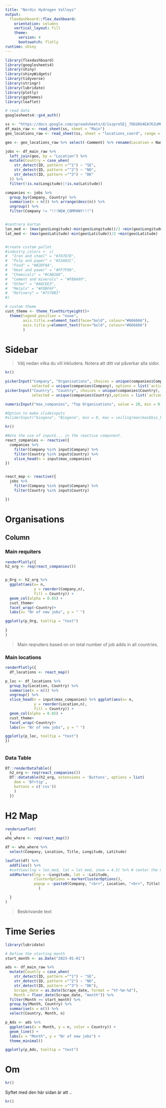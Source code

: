 ```yaml
---
title: "Nordic Hydrogen Valleys"
output: 
  flexdashboard::flex_dashboard:
    orientation: columns
    vertical_layout: fill
    theme:
      version: 4
      bootswatch: flatly
runtime: shiny
---
```



```r
library(flexdashboard)
library(googlesheets4)
library(shiny)
library(shinyWidgets)
library(tidyverse)
library(stringr)
library(lubridate)
library(plotly)
library(ggthemes)
library(leaflet)

```


```r
# read data
googlesheets4::gs4_auth()

ss <- "https://docs.google.com/spreadsheets/d/1xzpre5Ej_7OEGRU4EA7KZuMQnSz5YCyTx5Sdbml6bQE/edit#gid=0"
df_main_raw <- read_sheet(ss, sheet = "Main")
geo_locations_raw <- read_sheet(ss, sheet = "locations_coord", range = "B:E")

geo <- geo_locations_raw %>% select(-Comment) %>% rename(Location = Name2)

jobs <- df_main_raw %>% 
  left_join(geo, by = "Location") %>%
  mutate(Country = case_when(
    str_detect(ID, pattern ="^1") ~ "SE", 
    str_detect(ID, pattern ="^2") ~ "NO",
    str_detect(ID, pattern ="^3") ~ "DK"
  )) %>%
  filter(!is.na(Longitude)|!is.na(Latitude))

companies <- jobs %>% 
  group_by(Company, Country) %>% 
  summarise(n = n()) %>% arrange(desc(n)) %>% 
  ungroup() %>%
  filter(Company != "!!!NEW_COMPANY!!!")


#centrera kartan
lon_med <- (max(geo$Longitude)-min(geo$Longitude))/2 +min(geo$Longitude)
lat_med <- (max(geo$Latitude)-min(geo$Latitude))/2 +min(geo$Latitude)



```


```r

#create custom pallet 
#industry_colors <- c(
#  "Iron and steel" = "#7D7D7D",
#  "Pulp and paper" = "#33A02C",
#  "Food" = "#B2DF8A",
#  "Heat and power" = "#FF7F00",
#  "Chemicals" = "#CAB2D6",
#  "Cement and minerals" = "#FB9A99",
#  "Other" = "#A6CEE3",
#  "Metals" = "#FDBF6F",
#  "Refinery" = "#7570B3"
#)

# custom theme
cust_theme <- theme_fivethirtyeight()+
  theme(legend.position = "none",
        axis.title.x=element_text(face="bold", colour="#666666"),
        axis.title.y=element_text(face="bold", colour="#666666")
        )

```




Sidebar {.sidebar}
=========================================
>Välj nedan vilka du vill inkludera. Notera att ditt val påverkar alla sidor.

```r
hr()

pickerInput("Company", "Organisations", choices = unique(companies$Company), multiple = TRUE, 
            selected = unique(companies$Company), options = list(`actions-box` = TRUE))
pickerInput("Country", "Country", choices = unique(companies$Country), multiple = TRUE, 
            selected = unique(companies$Country),options = list(`actions-box` = TRUE))

numericInput("max_companies", "Top Organisations", value = 20, min = 0, max = nrow(companies), step = 1)

#Option to make slideinputs 
#sliderInput("biogena", "Biogena", min = 0, max = ceiling(max(max$bio_ktCO2)/1000)*1000, value = c(0, ceiling(max(max$bio_ktCO2)/1000)*1000), round = T, step = 10)

hr()

#Note the use of input$... in the reactive component. 
react_companies <- reactive({
  companies %>% 
    filter(Company %in% input$Company) %>%
    filter(Country %in% input$Country) %>%
    slice_head(n = input$max_companies)
})


react_map <- reactive({
  jobs %>% 
    filter(Company %in% input$Company) %>%
    filter(Country %in% input$Country)

})

```




Organisations
======================================


Column { .tabset}
-----------------------------------------------------------------------

### Main requiters
```r

renderPlotly({
h2_org <- req(react_companies())


p_Org <- h2_org %>% 
  ggplot(aes(x= n, 
             y = reorder(Company,n), 
             fill = Country)) + 
  geom_col(alpha = 0.65) +
  cust_theme+
  facet_wrap(~Country)+
  labs(x= "Nr of new jobs", y = " ")

ggplotly(p_Org, tooltip = "text")
  
}
)

```
> Main reqruiters based on on total number of job adds in all countries.

### Main locations
```r
renderPlotly({
  df_locations <- react_map()

p_loc <- df_locations %>% 
  group_by(Location, Country) %>% 
  summarise(n = n()) %>% 
  ungroup() %>%
  slice_head(n = input$max_companies) %>% ggplot(aes(x= n, 
             y = reorder(Location,n), 
             fill = Country)) + 
  geom_col(alpha = 0.65) +
  cust_theme+
  facet_wrap(~Country)+
  labs(x= "Nr of new jobs", y = " ")

ggplotly(p_loc, tooltip = "text")
})



```


### Data Table
```r
DT::renderDataTable({
  h2_org <- req(react_companies())
  DT::datatable(h2_org, extensions = 'Buttons', options = list(
    dom = 'Bfrtip',
    buttons = c('csv'))
    ) 
  })
```


H2 Map
=====================================================
```r

renderLeaflet(
  {
who_where <- req(react_map())

df <- who_where %>% 
  select(Company, Location, Title, Longitude, Latitude)

leaflet(df) %>% 
  addTiles() %>% 
  #setView(lng = lon_med, lat = lat_med, zoom = 4.5) %>% # center the map and decide on zoom-level
  addMarkers(lng = ~Longitude, lat = ~Latitude, 
             clusterOptions = markerClusterOptions(),
             popup = ~paste0(Company, "<br>", Location, "<br>", Title)
               )

  }
)


```

> Beskrivande text


Time Series
=====================================================

```r
library(lubridate)

# Define the starting month
start_month <- as.Date("2023-01-01") 

ads <- df_main_raw %>% 
  mutate(Country = case_when(
    str_detect(ID, pattern ="^1") ~ "SE", 
    str_detect(ID, pattern ="^2") ~ "NO",
    str_detect(ID, pattern ="^3") ~ "DK"),
    Scrape_date = as.Date(Scrape_date, format = "%Y-%m-%d"), 
    Month = floor_date(Scrape_date, "month")) %>% 
  filter(Month >= start_month) %>% 
  group_by(Month, Country) %>% 
  summarise(n = n()) %>%
  select(Country, Month, n)

p_Ads <- ads %>%
  ggplot(aes(x = Month, y = n, color = Country)) +
  geom_line() +
  labs(x = "Month", y = "Nr of new jobs") +
  theme_minimal()

ggplotly(p_Ads, tooltip = "text")

```

Om
==============================

```r
hr()

```

Syftet med den här sidan är att ..

```r
hr()
```